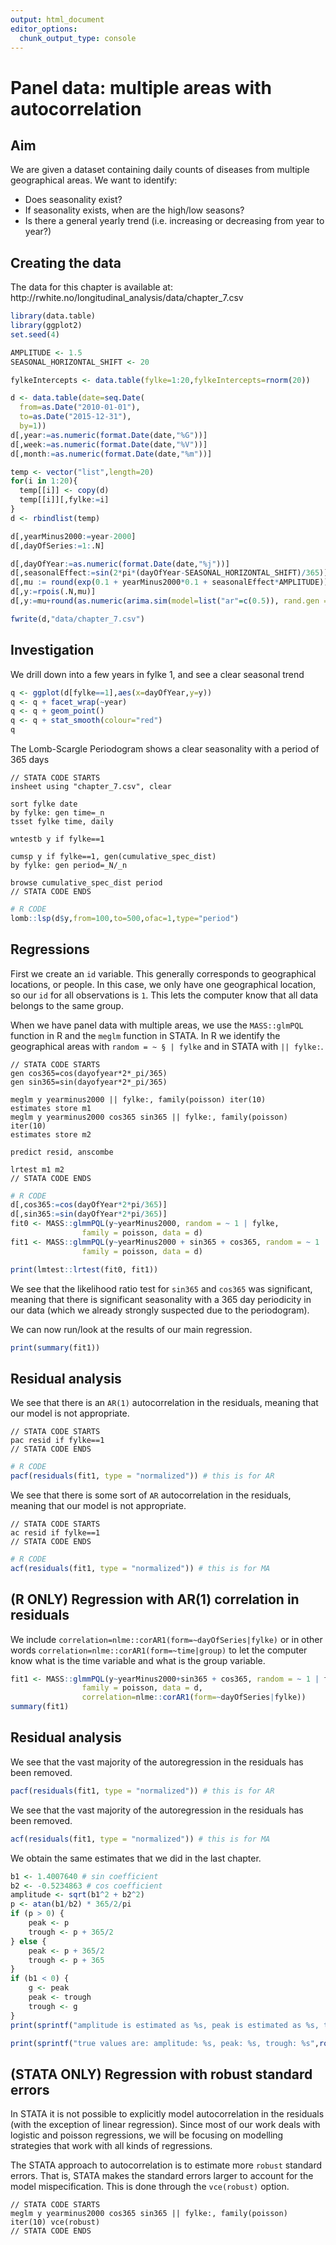 ```yaml
---
output: html_document
editor_options: 
  chunk_output_type: console
---
```


# Panel data: multiple areas with autocorrelation

## Aim

We are given a dataset containing daily counts of diseases from multiple geographical areas. We want to identify:

- Does seasonality exist?
- If seasonality exists, when are the high/low seasons?
- Is there a general yearly trend (i.e. increasing or decreasing from year to year?)

\newpage

## Creating the data

The data for this chapter is available at: http://rwhite.no/longitudinal_analysis/data/chapter_7.csv

```r
library(data.table)
library(ggplot2)
set.seed(4)

AMPLITUDE <- 1.5
SEASONAL_HORIZONTAL_SHIFT <- 20

fylkeIntercepts <- data.table(fylke=1:20,fylkeIntercepts=rnorm(20))

d <- data.table(date=seq.Date(
  from=as.Date("2010-01-01"),
  to=as.Date("2015-12-31"),
  by=1))
d[,year:=as.numeric(format.Date(date,"%G"))]
d[,week:=as.numeric(format.Date(date,"%V"))]
d[,month:=as.numeric(format.Date(date,"%m"))]

temp <- vector("list",length=20)
for(i in 1:20){
  temp[[i]] <- copy(d)
  temp[[i]][,fylke:=i]
}
d <- rbindlist(temp)

d[,yearMinus2000:=year-2000]
d[,dayOfSeries:=1:.N]

d[,dayOfYear:=as.numeric(format.Date(date,"%j"))]
d[,seasonalEffect:=sin(2*pi*(dayOfYear-SEASONAL_HORIZONTAL_SHIFT)/365)]
d[,mu := round(exp(0.1 + yearMinus2000*0.1 + seasonalEffect*AMPLITUDE))]
d[,y:=rpois(.N,mu)]
d[,y:=mu+round(as.numeric(arima.sim(model=list("ar"=c(0.5)), rand.gen = rpois, n=nrow(d), lambda=mu)))]

fwrite(d,"data/chapter_7.csv")
```

\newpage

## Investigation

We drill down into a few years in fylke 1, and see a clear seasonal trend
```r
q <- ggplot(d[fylke==1],aes(x=dayOfYear,y=y))
q <- q + facet_wrap(~year)
q <- q + geom_point()
q <- q + stat_smooth(colour="red")
q
```

\newpage

The Lomb-Scargle Periodogram shows a clear seasonality with a period of 365 days
```{}
// STATA CODE STARTS
insheet using "chapter_7.csv", clear

sort fylke date
by fylke: gen time=_n
tsset fylke time, daily

wntestb y if fylke==1

cumsp y if fylke==1, gen(cumulative_spec_dist)
by fylke: gen period=_N/_n

browse cumulative_spec_dist period
// STATA CODE ENDS
```

```r
# R CODE
lomb::lsp(d$y,from=100,to=500,ofac=1,type="period")
```

\newpage

## Regressions
First we create an `id` variable. This generally corresponds to geographical locations, or people. In this case, we only have one geographical location, so our `id` for all observations is `1`. This lets the computer know that all data belongs to the same group.

When we have panel data with multiple areas, we use the `MASS::glmPQL` function in R and the `meglm` function in STATA. In R we identify the geographical areas with `random = ~ § | fylke` and in STATA with `|| fylke:`.
```{}
// STATA CODE STARTS
gen cos365=cos(dayofyear*2*_pi/365)
gen sin365=sin(dayofyear*2*_pi/365)

meglm y yearminus2000 || fylke:, family(poisson) iter(10)
estimates store m1
meglm y yearminus2000 cos365 sin365 || fylke:, family(poisson) iter(10)
estimates store m2

predict resid, anscombe

lrtest m1 m2
// STATA CODE ENDS
```

```r
# R CODE
d[,cos365:=cos(dayOfYear*2*pi/365)]
d[,sin365:=sin(dayOfYear*2*pi/365)]
fit0 <- MASS::glmmPQL(y~yearMinus2000, random = ~ 1 | fylke,
                family = poisson, data = d)
fit1 <- MASS::glmmPQL(y~yearMinus2000 + sin365 + cos365, random = ~ 1 | fylke,
                family = poisson, data = d)

print(lmtest::lrtest(fit0, fit1))
```

We see that the likelihood ratio test for `sin365` and `cos365` was significant, meaning that there is significant seasonality with a 365 day periodicity in our data (which we already strongly suspected due to the periodogram).

\newpage

We can now run/look at the results of our main regression.

```r
print(summary(fit1))
```

\newpage

## Residual analysis

We see that there is an `AR(1)` autocorrelation in the residuals, meaning that our model is not appropriate.
```{}
// STATA CODE STARTS
pac resid if fylke==1
// STATA CODE ENDS
```

```r
# R CODE
pacf(residuals(fit1, type = "normalized")) # this is for AR
```

\newpage

We see that there is some sort of `AR` autocorrelation in the residuals, meaning that our model is not appropriate.
```{}
// STATA CODE STARTS
ac resid if fylke==1
// STATA CODE ENDS
```

```r
# R CODE
acf(residuals(fit1, type = "normalized")) # this is for MA
```

\newpage

## (R ONLY) Regression with AR(1) correlation in residuals

We include `correlation=nlme::corAR1(form=~dayOfSeries|fylke)` or in other words `correlation=nlme::corAR1(form=~time|group)` to let the computer know what is the time variable and what is the group variable.

```r
fit1 <- MASS::glmmPQL(y~yearMinus2000+sin365 + cos365, random = ~ 1 | fylke,
                family = poisson, data = d,
                correlation=nlme::corAR1(form=~dayOfSeries|fylke))
summary(fit1)
```

\newpage

## Residual analysis

We see that the vast majority of the autoregression in the residuals has been removed.
```r
pacf(residuals(fit1, type = "normalized")) # this is for AR
```

\newpage

We see that the vast majority of the autoregression in the residuals has been removed.
```r
acf(residuals(fit1, type = "normalized")) # this is for MA
```

\newpage

We obtain the same estimates that we did in the last chapter.

```r
b1 <- 1.4007640 # sin coefficient
b2 <- -0.5234863 # cos coefficient
amplitude <- sqrt(b1^2 + b2^2)
p <- atan(b1/b2) * 365/2/pi
if (p > 0) {
    peak <- p
    trough <- p + 365/2
} else {
    peak <- p + 365/2
    trough <- p + 365
}
if (b1 < 0) {
    g <- peak
    peak <- trough
    trough <- g
}
print(sprintf("amplitude is estimated as %s, peak is estimated as %s, trough is estimated as %s",round(amplitude,2),round(peak),round(trough)))

print(sprintf("true values are: amplitude: %s, peak: %s, trough: %s",round(AMPLITUDE,2),round(365/4+SEASONAL_HORIZONTAL_SHIFT),round(3*365/4+SEASONAL_HORIZONTAL_SHIFT)))

```

\newpage

## (STATA ONLY) Regression with robust standard errors

In STATA it is not possible to explicitly model autocorrelation in the residuals (with the exception of linear regression). Since most of our work deals with logistic and poisson regressions, we will be focusing on modelling strategies that work with all kinds of regressions.

The STATA approach to autocorrelation is to estimate more `robust` standard errors. That is, STATA makes the standard errors larger to account for the model mispecification. This is done through the `vce(robust)` option.

```{}
// STATA CODE STARTS
meglm y yearminus2000 cos365 sin365 || fylke:, family(poisson) iter(10) vce(robust)
// STATA CODE ENDS
```
